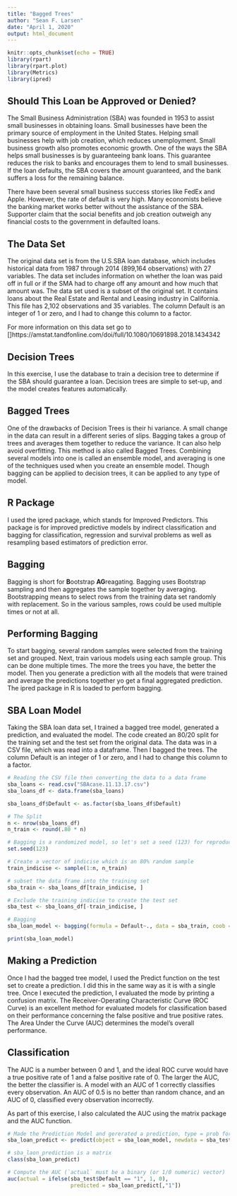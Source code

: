```yaml
---
title: "Bagged Trees"
author: "Sean F. Larsen"
date: "April 1, 2020"
output: html_document
---
```


```r
knitr::opts_chunk$set(echo = TRUE)
library(rpart)
library(rpart.plot)
library(Metrics)
library(ipred)
```
## Should This Loan be Approved or Denied?
The Small Business Administration (SBA) was founded in 1953 to assist small businesses in obtaining loans. Small businesses have been the primary source of employment in the United States.  Helping small businesses help with job creation, which reduces unemployment.  Small business growth also promotes economic growth.  One of the ways the SBA helps small businesses is by guaranteeing bank loans. This guarantee reduces the risk to banks and encourages them to lend to small businesses.  If the loan defaults, the SBA covers the amount guaranteed, and the bank suffers a loss for the remaining balance.

There have been several small business success stories like FedEx and Apple.  However, the rate of default is very high.  Many economists believe the banking market works better without the assistance of the SBA.  Supporter claim that the social benefits and job creation outweigh any financial costs to the government in defaulted loans.

## The Data Set
The original data set is from the U.S.SBA loan database, which includes historical data from 1987 through 2014 (899,164 observations) with 27 variables. The data set includes information on whether the loan was paid off in full or if the SMA had to charge off any amount and how much that amount was.  The data set used is a subset of the original set. It contains loans about the Real Estate and Rental and Leasing industry in California. This file has 2,102 observations and 35 variables. The column Default is an integer of 1 or zero, and I had to change this column to a factor.

For more information on this data set go to []https://amstat.tandfonline.com/doi/full/10.1080/10691898.2018.1434342

## Decision Trees
In this exercise, I use the database to train a decision tree to determine if the SBA should guarantee a loan.  Decision trees are simple to set-up, and the model creates features automatically.

## Bagged Trees
One of the drawbacks of Decision Trees is their hi variance. A small change in the data can result in a different series of slips. Bagging takes a group of trees and averages them together to reduce the variance. It can also help avoid overfitting. This method is also called Bagged Trees. Combining several models into one is called an ensemble model, and averaging is one of the techniques used when you create an ensemble model. Though bagging can be applied to decision trees, it can be applied to any type of model.

## R Package
I used the ipred package, which stands for Improved Predictors. This package is for improved predictive models by indirect classification and bagging for classification, regression and survival problems as well as resampling based estimators of prediction error.

## Bagging
Bagging is short for **B**ootstrap **AG**reagating.  Bagging uses Bootstrap sampling and then aggregates the sample together by averaging. Bootstrapping means to select rows from the training data set randomly with replacement.  So in the various samples, rows could be used multiple times or not at all.

## Performing Bagging
To start bagging, several random samples were selected from the training set and grouped.  Next, train various models using each sample group.  This can be done multiple times.  The more the trees you have, the better the model. Then you generate a prediction with all the models that were trained and average the predictions together yo get a final aggregated prediction. The ipred package in R is loaded to perform bagging.

## SBA Loan Model
Taking the SBA loan data set, I trained a bagged tree model, generated a prediction, and evaluated the model.
The code created an 80/20 split for the training set and the test set from the original data.  The data was in a CSV file, which was read into a dataframe. Then I bagged the trees. The column Default is an integer of 1 or zero, and I had to change this column to a factor.

```r
# Reading the CSV file then converting the data to a data frame
sba_loans <- read.csv("SBAcase.11.13.17.csv")
sba_loans_df <- data.frame(sba_loans)

sba_loans_df$Default <- as.factor(sba_loans_df$Default)

# The Split
n <- nrow(sba_loans_df)
n_train <- round(.80 * n)

# Bagging is a randomized model, so let's set a seed (123) for reproducibility
set.seed(123)

# Create a vector of indicise which is an 80% random sample
train_indicise <- sample(1:n, n_train)

# subset the data frame into the training set
sba_train <- sba_loans_df[train_indicise, ]

# Exclude the training indicise to create the test set
sba_test <- sba_loans_df[-train_indicise, ]

# Bagging
sba_loan_model <- bagging(formula = Default~., data = sba_train, coob = TRUE)

print(sba_loan_model)
```
## Making a Prediction
Once I had the bagged tree model, I used the Predict function on the test set to create a prediction.  I did this in the same way as it is with a single tree.  Once I executed the prediction, I evaluated the mode by printing a confusion matrix.
The Receiver-Operating Characteristic Curve (ROC Curve) is an excellent method for evaluated models for classification based on their performance concerning the false positive and true positive rates. The  Area Under the Curve (AUC) determines the model's overall performance.

## Classification
The AUC is a number between 0 and 1, and the ideal ROC curve would have a true positive rate of 1 and a false positive rate of 0. The larger the AUC, the better the classifier is. A model with an AUC of 1 correctly classifies every observation.  An AUC of 0.5 is no better than random chance, and an AUC of 0, classified every observation incorrectly.

As part of this exercise, I also calculated the AUC using the matrix package and the AUC function.

``` R

# Made the Prediction Model and gererated a prediction, type = prob for the auc calculation 
sba_loan_predict <- predict(object = sba_loan_model, newdata = sba_test, type = "prob")

# sba_laon_prediction is a matrix
class(sba_loan_predict)

# Compute the AUC (`actual` must be a binary (or 1/0 numeric) vector)
auc(actual = ifelse(sba_test$Default == "1", 1, 0), 
                    predicted = sba_loan_predict[,"1"])
```

